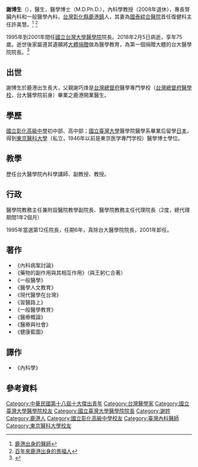 {{blpsources|time=2019-09-14T10:53:00+00:00}}
'''謝博生'''（{{bd|1942年11月18日||2018年|2月5日|catIdx=Hsieh}}），醫生，醫學博士（M.D.Ph.D.），內科學教授（2008年退休），專長腎臟內科和一般醫學內科，[[台灣|台灣]][[彰化縣|彰化縣]][[鹿港鎮|鹿港鎮]]人，其妻為[[國泰綜合醫院|國泰綜合醫院]]首任復健科主任許美慧。<ref>[http://www.tma.tw/ltk/106601111.pdf/杏林隨筆 鹿港出身的醫師]{{Dead link|date=2018年7月 |bot=InternetArchiveBot |fix-attempted=yes }}</ref>
<ref>[http://www.jingfu.org.tw/doc/jff_mgz_m33-11-2.pdf 百年來鹿港出身的景福人]</ref>


1995年到2001年間任[[國立台灣大學醫學院|國立台灣大學醫學院]]院長。2018年2月5日病逝，享年75歲。逝世後家屬遵其遺願將[[大體捐贈|大體捐贈]]做為醫學教育，為第一個捐贈大體的台大醫學院院長。<ref>{{Cite web |url=https://tw.appledaily.com/new/realtime/20180205/1292638/ |title=【敬佩】台大醫學院前院長謝博生今病逝　成首位捐大體的院長 |accessdate=2018-02-05 |archive-date=2018-02-05 |archive-url=https://web.archive.org/web/20180205185032/https://tw.appledaily.com/new/realtime/20180205/1292638/ |dead-url=no }}</ref>

==出世==

謝博生於鹿港出生長大，父親謝巧烽是[[台灣總督府|台灣總督府]]醫學專門學校（[[台灣總督府醫學校|台灣總督府醫學校]]，台大醫學院前身）畢業之鹿港開業醫生。

==學歷==

[[國立彰化高級中學|國立彰化高級中學]]初中部、高中部；[[國立臺灣大學|國立臺灣大學]]醫學院醫學系畢業后留學[[日本|日本]]，得到[[東京醫科大學|東京醫科大學]]（私立，1946年以前是東京医学專門学校）醫學博士學位。

==教學==

歷任台大醫學院內科學講師、副教授、教授。

==行政==

醫學院教務主任兼附設醫院教學副院長、醫學院教務主任代理院長（2度，總代理期間1年2個月） 

1995年當選第12任院長，任期6年，真除台大醫學院院長，2001年卸任。

==著作==
*《內科病案討論》
*《藥物的副作用與其相互作用》（與王躬仁合著）
*《一般醫學》
*《醫學人文教育》
*《現代醫學在台灣》
*《習醫路上》
*《一般醫學教育》
*《醫療概論》
*《醫療與社會》
*《健康藍圖》

==譯作==
*《內科學》

==參考資料==
{{reflist}}

{{中華民國第十一屆至第二十屆十大傑出青年}}
{{Authority control}}
{{Portal bar|台灣|醫學|人物}}

[[Category:中華民國第十八屆十大傑出青年|Category:中華民國第十八屆十大傑出青年]]
[[Category:台灣醫學家|Category:台灣醫學家]]
[[Category:國立臺灣大學醫學院校友|Category:國立臺灣大學醫學院校友]]
[[Category:國立臺灣大學醫學院院長|Category:國立臺灣大學醫學院院長]]
[[Category:謝姓|Category:謝姓]]
[[Category:鹿港人|Category:鹿港人]]
[[Category:國立彰化高級中學校友|Category:國立彰化高級中學校友]]
[[Category:臺灣內科醫師|Category:臺灣內科醫師]]
[[Category:東京醫科大學校友|Category:東京醫科大學校友]]